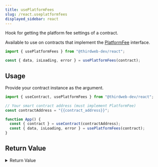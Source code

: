 ```yaml
---
title: usePlatformFees
slug: /react.useplatformfees
displayed_sidebar: react
---
```


Hook for getting the platform fee settings of a contract.

Available to use on contracts that implement the [PlatformFee](/solidity/extension-contracts/platformfee) interface.

```jsx
import { usePlatformFees } from "@thirdweb-dev/react";

const { data, isLoading, error } = usePlatformFees(contract);
```

## Usage

Provide your contract instance as the argument.

```jsx
import { useContract, usePlatformFees } from "@thirdweb-dev/react";

// Your smart contract address (must implement PlatformFee)
const contractAddress = "{{contract_address}}";

function App() {
  const { contract } = useContract(contractAddress);
  const { data, isLoading, error } = usePlatformFees(contract);
}
```

## Return Value

<details>
  <summary>Return Value</summary>
  <div>

The hook's `data` property, once loaded, is an object containing two fields:

- `platform_fee_basis_points`: the platform fee basis points set on the contract
- `platform_fee_recipient`: the wallet address of the platform fee recipient

_Note_: The basis points are in percentage format, meaning that a value of `500` is equivalent to a `5%` fee.

```ts
{
  platform_fee_basis_points: number;
  platform_fee_recipient: string;
}
```

</div>
</details>

